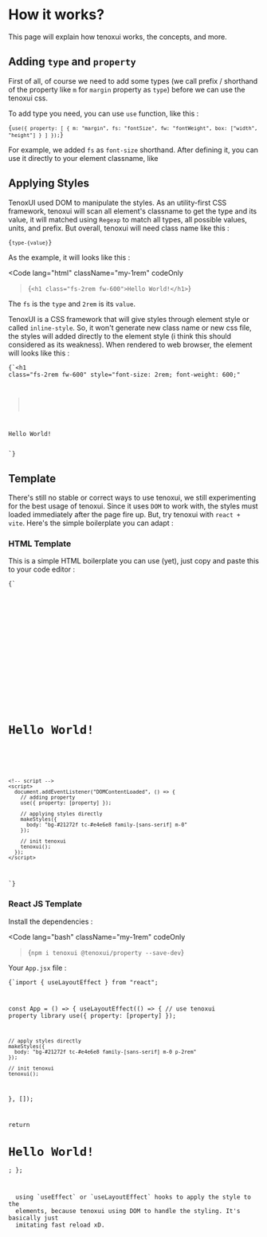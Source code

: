 
# How it works?

This page will explain how tenoxui works, the concepts, and more.

## Adding `type` and `property`

First of all, of course we need to add some types (we call prefix / shorthand of the property like `m` for `margin` property as `type`) before we can use the tenoxui css.

To add type you need, you can use `use` function, like this :

<Code lang="javascript" className="my-1rem" codeOnly>{`use({
  property: [
    {
      m: "margin",
      fs: "fontSize",
      fw: "fontWeight",
      box: ["width", "height"]
    }
  ]
});`}</Code>

For example, we added `fs` as `font-size` shorthand. After defining it, you can use it directly to your element classname, like

## Applying Styles

TenoxUI used DOM to manipulate the styles. As an utility-first CSS framework, tenoxui will scan all element's classname to get the type and its value, it will matched using `Regexp` to match all types, all possible values, units, and prefix. But overall, tenoxui will need class name like this :

<Code lang="javascript" className="my-1rem" codeOnly>{`type-{value}`}</Code>

As the example, it will looks like this :

<Code
  lang="html"
  className="my-1rem"
  codeOnly
>{`<h1 class="fs-2rem fw-600">Hello World!</h1>`}</Code>

The `fs` is the `type` and `2rem` is its `value`.

TenoxUI is a CSS framework that will give styles through element style or called `inline-style`. So, it won't generate new class name or new css file, the styles will added directly to the element style (i think this should considered as its weakness). When rendered to web browser, the element will looks like this :

<Code lang="html" className="my-1rem" codeOnly>{`<h1 
  class="fs-2rem fw-600" 
  style="font-size: 2rem; font-weight: 600;"
>
  Hello World!
</h1>`}</Code>

## Template

There's still no stable or correct ways to use tenoxui, we still experimenting for the best usage of tenoxui. Since it uses `DOM` to work with, the styles must loaded immediately after the page fire up. But, try tenoxui with `react + vite`. Here's the simple boilerplate you can adapt :

### HTML Template

This is a simple HTML boilerplate you can use (yet), just copy and paste this to your code editor :

<Code
  lang="html"
  className="my-1rem">{`<!doctype html>
<html lang="en">
  <head>
    <meta charset="UTF-8" />
    <meta name="viewport" content="width=device-width, initial-scale=1.0" />
    <meta http-equiv="X-UA-Compatible" content="ie=edge" />
    <title>TenoxUI Boilerplate</title>
    <!-- tenoxui script -->
    <script src="https://cdn.jsdelivr.net/npm/tenoxui"></script>
    <!-- tenoxui default property library -->
    <script src="https://cdn.jsdelivr.net/npm/@tenoxui/property"></script>
  </head>
  <body>
    <main class="h-100vh d-flex flex-parent-center">
      <h1 class="tc-#ccf654">Hello World!</h1>
    </main>

    <!-- script -->
    <script>
      document.addEventListener("DOMContentLoaded", () => {
        // adding property
        use({ property: [property] });

        // applying styles directly
        makeStyles({
          body: "bg-#21272f tc-#e4e6e8 family-[sans-serif] m-0"
        });

        // init tenoxui
        tenoxui();
      });
    </script>

  </body>
</html>`}</Code>

### React JS Template

Install the dependencies :

<Code
  lang="bash"
  className="my-1rem"
  codeOnly
>{`npm i tenoxui @tenoxui/property --save-dev`}</Code>

Your `App.jsx` file :

<Code
  lang="javascript"
  className="my-1rem"
  title="App.jsx">{`import { useLayoutEffect } from "react";

const App = () => {
  useLayoutEffect(() => {
    // use tenoxui property library
    use({ property: [property] });

    // apply styles directly
    makeStyles({
      body: "bg-#21272f tc-#e4e6e8 family-[sans-serif] m-0 p-2rem"
    });

    // init tenoxui
    tenoxui();
  }, []);

  return <h1 className="tc-#ccf654">Hello World!</h1>;
};


<Tips variant="info">
  using `useEffect` or `useLayoutEffect` hooks to apply the style to the
  elements, because tenoxui using DOM to handle the styling. It's basically just
  imitating fast reload xD.
</Tips>

<DocLink
  prev="/docs/classes"
  prevIcon="style"
  next="/docs/classes/background"
  nextIcon="wallpaper"
/>